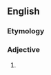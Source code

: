{{also|noncanonical}}
==English==

===Etymology===
{{prefix|en|non|canonical}}

===Adjective===
{{en-adj|-}}

# {{alternative spelling of|noncanonical|lang=en}}